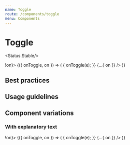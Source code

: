 ```yaml
---
name: Toggle
route: /components/toggle
menu: Components
---
```



# Toggle

<Status.Stable/> 

<Playground>
  <State initial={false} name="on" updaterName="onToggle" updater={on => !on}>
    {({ onToggle, on }) => (
      <Toggle
        label="Short label"
        onToggle={e => {
          onToggle(e);
        }}
        {...{ on }}
      />
    )}
  </State>
</Playground>

## Best practices

## Usage guidelines

## Component variations

### With explanatory text

<Playground>
  <State initial={false} name="on" updaterName="onToggle" updater={on => !on}>
    {({ onToggle, on }) => (
      <Toggle
        label="Short label"
        explanation="Some more detailed text of what this means"
        onToggle={e => {
          onToggle(e);
        }}
        {...{ on }}
      />
    )}
  </State>
</Playground>
